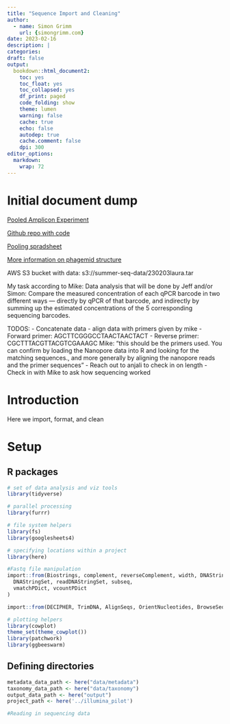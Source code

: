```yaml
---
title: "Sequence Import and Cleaning"
author:
  - name: Simon Grimm
    url: {simongrimm.com}
date: 2023-02-16
description: |
categories:
draft: false
output:
  bookdown::html_document2:
    toc: yes
    toc_float: yes
    toc_collapsed: yes
    df_print: paged
    code_folding: show
    theme: lumen
    warning: false
    cache: true
    echo: false
    autodep: true
    cache.comment: false
    dpi: 300
editor_options:
  markdown:
    wrap: 72
---
```


# Initial document dump
[Pooled Amplicon Experiment](https://docs.google.com/document/d/1YRjikGYGGN6P9ZY36nNZMrqFOs_UfweKkipn1_YooO4/edit)

[Github repo with code](https://github.com/naobservatory/phagemid-design/tree/main/analysis/2022-06-06-nanopore-analysis)

[Pooling spradsheet](https://docs.google.com/spreadsheets/d/12b04wXfEUhwDhB-e1jmSayz_7HByKeuQ8hD0rTrcnv4/edit#gid=0)

[More information on phagemid structure](https://docs.google.com/document/d/1qNWIACM-xcg10vNcXyWT7-P4I7DpGqGQ3ywUtDN5qug/edit)

AWS S3 bucket with data: s3://summer-seq-data/230203laura.tar

My task according to Mike:
Data analysis that will be done by Jeff and/or Simon: Compare the measured concentration of each qPCR barcode in two different ways — directly by qPCR of that barcode, and indirectly by summing up the estimated concentrations of the 5 corresponding sequencing barcodes.

TODOS:
 - Concatenate data
 - align data with primers given by mike
  		- Forward primer: AGCTTCGGGCCTAACTAACTACT
		- Reverse primer: CGCTTTACGTTACGTCGAAAGC
		Mike: "this should be the primers used. You can confirm by loading the Nanopore data into R and looking for the matching sequences., and more generally by aligning the nanopore reads and the primer sequences"
 - Reach out to anjali to check in on length
 - Check in with Mike to ask how sequencing worked


# Introduction
Here we import, format, and clean

# Setup

## R packages

```r
# set of data analysis and viz tools
library(tidyverse)

# parallel processing
library(furrr)

# file system helpers
library(fs)
library(googlesheets4)

# specifying locations within a project
library(here)

#Fastq file manipulation
import::from(Biostrings, complement, reverseComplement, width, DNAString,
  DNAStringSet, readDNAStringSet, subseq,
  vmatchPDict, vcountPDict
)

import::from(DECIPHER, TrimDNA, AlignSeqs, OrientNucleotides, BrowseSeqs)

# plotting helpers
library(cowplot)
theme_set(theme_cowplot())
library(patchwork)
library(ggbeeswarm)
```

## Defining directories

```r
metadata_data_path <- here("data/metadata")
taxonomy_data_path <- here("data/taxonomy")
output_data_path <- here("output")
project_path <- here('../illumina_pilot')
```

```r
#Reading in sequencing data

```